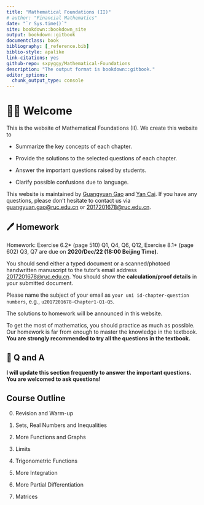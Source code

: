 ```yaml
--- 
title: "Mathematical Foundations (II)"
# author: "Financial Mathematics"
date: "`r Sys.time()`"
site: bookdown::bookdown_site
output: bookdown::gitbook
documentclass: book
bibliography: [_reference.bib]
biblio-style: apalike
link-citations: yes
github-repo: sxpyggy/Mathematical-Foundations
description: "The output format is bookdown::gitbook."
editor_options: 
  chunk_output_type: console
---
```


# 👨‍🏫 Welcome  {-}

This is the website of Mathematical Foundations (II). We create this website  to 

- Summarize the key concepts of each chapter.

- Provide the solutions to the selected questions of each chapter.

- Answer the important questions raised by students.

- Clarify possible confusions due to language.

This website is maintained by <u>Guangyuan Gao</u> and <u>Yan Cai</u>. If you have any questions, please don't hesitate to contact us via <guangyuan.gao@ruc.edu.cn> or <2017201678@ruc.edu.cn>.

## 🖊️ Homework {-}

Homework: Exercise 6.2* (page 510) Q1, Q4, Q6, Q12, Exercise 8.1* (page 602) Q3, Q7 are due on **2020/Dec/22 (18:00 Beijing Time)**.

You should send either a typed document or a scanned/photoed handwritten manuscript to the tutor's email address <2017201678@ruc.edu.cn>. You should show the **calculation/proof details** in your submitted document.

Please name the subject of your email as `your uni id-chapter-question numbers`, e.g.,  `u2017201678-Chapter1-Q1-Q5`.

The solutions to homework will be announced in this website. 

To get the most of mathematics, you should practice as much as possible.
Our homework is far from enough to master the knowledge in the textbook. **You are strongly recommended to try all the questions in the textbook.**

## 🤔 Q and A {-}

**I will update this section frequently to answer the important questions. You are welcomed to ask questions!**

<!-- **👉 Procedure v.s. Final answer** (2020/10/13) -->

<!-- ```{r,echo=FALSE,out.width="50%",fig.align = 'center'} -->
<!-- knitr::opts_chunk$set(fig.pos = "!H", out.extra = "") -->
<!-- knitr::include_graphics("./plots/homework-mark.png") -->
<!-- ``` -->

<!-- **👉 Components of the final result** (2020/10/11) -->

<!-- Final result = Attending zoom lecture (10%) + Homework (60%) + Final exam (30%). -->

<!-- At this moment, the final examination (open book) is scheduled on **2021/01/14 during the last lecture of week 19**. However, the schedule may be changed due to unforeseeable events. -->

## Course Outline {-}

0. Revision and Warm-up

1. Sets, Real Numbers and Inequalities

2. More Functions and Graphs

3. Limits

4. Trigonometric Functions

5. More Integration

6. More Partial Differentiation

7. Matrices
